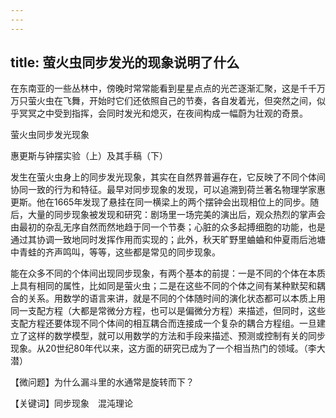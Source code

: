 ```yaml
---
---
---
```

title: 萤火虫同步发光的现象说明了什么
---




在东南亚的一些丛林中，傍晚时常常能看到星星点点的光芒逐渐汇聚，这是千千万万只萤火虫在飞舞，开始时它们还依照自己的节奏，各自发着光，但突然之间，似乎冥冥之中受到指挥，会同时发光和熄灭，在夜间构成一幅蔚为壮观的奇景。

萤火虫同步发光现象



惠更斯与钟摆实验（上）及其手稿（下）



发生在萤火虫身上的同步发光现象，其实在自然界普遍存在，它反映了不同个体间协同一致的行为和特征。最早对同步现象的发现，可以追溯到荷兰著名物理学家惠更斯。他在1665年发现了悬挂在同一横梁上的两个摆钟会出现相位上的同步。随后，大量的同步现象被发现和研究：剧场里一场完美的演出后，观众热烈的掌声会由最初的杂乱无序自然而然地趋于同一个节奏；心脏的众多起搏细胞的功能，也是通过其协调一致地同时发挥作用而实现的；此外，秋天旷野里蛐蛐和仲夏雨后池塘中青蛙的齐声鸣叫，等等，这些都是常见的同步现象。

能在众多不同的个体间出现同步现象，有两个基本的前提：一是不同的个体在本质上具有相同的属性，比如同是萤火虫；二是在这些不同的个体之间有某种默契和耦合的关系。用数学的语言来讲，就是不同的个体随时间的演化状态都可以本质上用同一支配方程（大都是常微分方程，也可以是偏微分方程）来描述，但同时，这些支配方程还要体现不同个体间的相互耦合而连接成一个复杂的耦合方程组。一旦建立了这样的数学模型，就可以用数学的方法和手段来描述、预测或控制有关的同步现象。从20世纪80年代以来，这方面的研究已成为了一个相当热门的领域。（李大潜）

【微问题】为什么漏斗里的水通常是旋转而下？

【关键词】同步现象　混沌理论
